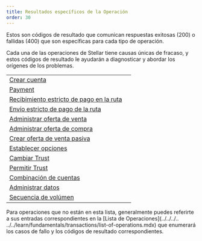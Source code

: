 ```yaml
---
title: Resultados específicos de la Operación
order: 30
---
```



Estos son códigos de resultado que comunican respuestas exitosas (200) o fallidas (400) que son específicas para cada tipo de operación.

Cada una de las operaciones de Stellar tiene causas únicas de fracaso, y estos códigos de resultado le ayudarán a diagnosticar y abordar los orígenes de los problemas.

<MethodTable title="Operation-Specific Result Code Types">

|                                                                               |   |
| ----------------------------------------------------------------------------- | - |
| [Crear cuenta](./create-account.mdx)                                          |   |
| [Payment](./payment.mdx)                                                      |   |
| [Recibimiento estricto de pago en la ruta](./path-payment-strict-receive.mdx) |   |
| [Envío estricto de pago de la ruta](./path-payment-strict-send.mdx)           |   |
| [Administrar oferta de venta](./manage-sell-offer.mdx)                        |   |
| [Administrar oferta de compra](./manage-buy-offer.mdx)                        |   |
| [Crear oferta de venta pasiva](./create-passive-sell-offer.mdx)               |   |
| [Establecer opciones](./set-options.mdx)                                      |   |
| [Cambiar Trust](./change-trust.mdx)                                           |   |
| [Permitir Trust](./allow-trust.mdx)                                           |   |
| [Combinación de cuentas](./account-merge.mdx)                                 |   |
| [Administrar datos](./manage-data.mdx)                                        |   |
| [Secuencia de volúmen](./bump-sequence.mdx)                                   |   |

</MethodTable>

Para operaciones que no están en esta lista, generalmente puedes referirte a sus entradas correspondientes en la [Lista de Operaciones](../../../.. ../../learn/fundamentals/transactions/list-of-operations.mdx) que enumerará los casos de fallo y los códigos de resultado correspondientes.
